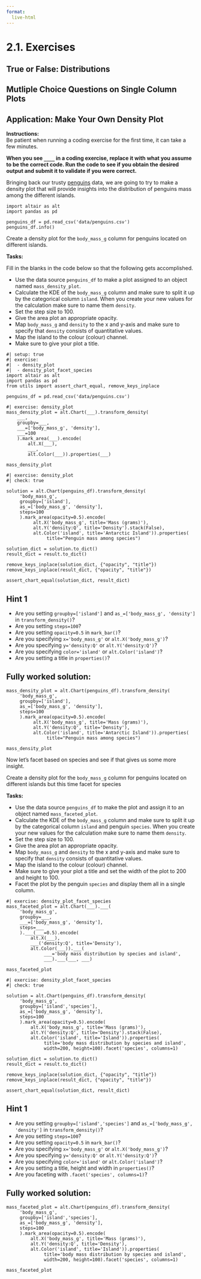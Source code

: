 ```yaml
---
format:
  live-html
---
```


<script src='../../src/quiz.js'></script>  

# 2.1. Exercises

## True or False: Distributions

<div id='mcq1'></div>
<script>
    generateQuiz(
        'mcq1', 
        'True or False',  
        'Using the same data, a histogram´s shape can change depending on the bin size.',  
        { 
        'True': '',
        'False': 'If we have more bins for a histogram, the shape may differ from a histogram using fewer bins.'
        },
        'True', 
    );
</script>

<div id='mcq2'></div> 
<script>
    generateQuiz(
        'mcq2',
        'True or False',
        'Using density plots can be misleading for small data sets.',
        {
        'True': ' Since we don’t show the number of observations in the plot, the plots can appear smooth like plots that have many observations which is not the case.',
        'False': 'What about plots with small amounts of data?'
        },
        'True',
    );
</script>


## Mutliple Choice Questions on Single Column Plots

<div id='mcq3'></div> 
<script>
    generateQuiz(
        'mcq3',
        'Question 1',
        'Another name for a density plot is a ____?',
        {
        'Count Estimation Plot (CEP)': 'Take a quick look at slide 3 for more information on this.',
        'Kernel Density Estimate (KDE)': '',
        'Kernel Smoothing Plot (KSP)': 'Take a quick look at slide 3 for more information on this.',
        'Count Smoothing Estimate (CSE)': 'Take a quick look at slide 3 for more information on this.'
        },
        'Kernel Density Estimate (KDE)',
    );
</script>

<div id='mcq4'></div> 
<script>
    generateQuiz(
        'mcq4',
        'Question 2',
        'Unlike other plots using Altair, making a density plot requires 2 steps. The first step involves generating a new column of samples of the estimated densities. Which of the following code is needed to calculate the estimated densities?',
        {
        '<code>.transform_density()</code>': '',
        '<code>.estimate_density()</code>': 'You are right that we use a method for the first step but this is not the right named method.',
        '<code>transform_density=True</code>': 'Using an argument is not the right type of coding needed.',
        '<code>estimate_density=True</code>': 'Using an argument is not the right type of coding needed.'
        },
        '<code>.transform_density()</code>',
    );
</script>

## Application: Make Your Own Density Plot

**Instructions:**    
Be patient when running a coding exercise for the first time, it can take a few minutes. 

**When you see `____` in a coding exercise, replace it with what you assume to be the correct code. Run the code to see if you obtain the desired output
and submit it to validate if you were correct.**


Bringing back our trusty [penguins](https://www.kaggle.com/parulpandey/palmer-archipelago-antarctica-penguin-data) data, we are going to try to make a density plot that will provide insights into the distribution of penguins mass among the different islands.

```pyodide
import altair as alt
import pandas as pd

penguins_df = pd.read_csv('data/penguins.csv')
penguins_df.info()
```

Create a density plot for the `body_mass_g` column for penguins located on different islands.

**Tasks:**

Fill in the blanks in the code below so that the following gets accomplished.

- Use the data source `penguins_df` to make a plot assigned to an object named `mass_density_plot`.
- Calculate the KDE of the `body_mass_g` column and make sure to split it up by the categorical column `island`. When you create your new values for the calculation make sure to name them `density`.
- Set the step size to 100.
- Give the area plot an appropriate opacity.
- Map `body_mass_g` and `density` to the x and y-axis and make sure to specify that `density` consists of quantitative values. 
- Map the island to the colour (colour) channel. 
- Make sure to give your plot a title.

```pyodide
#| setup: true
#| exercise: 
#|  - density_plot
#|  - density_plot_facet_species
import altair as alt
import pandas as pd
from utils import assert_chart_equal, remove_keys_inplace

penguins_df = pd.read_csv('data/penguins.csv')
```

```pyodide
#| exercise: density_plot
mass_density_plot = alt.Chart(___).transform_density(
    ___,
    groupby=___,
    ___=['body_mass_g', 'density'],
    ___=100
    ).mark_area(___).encode(
        alt.X(___),
        ___,
        alt.Color(___)).properties(___)

mass_density_plot
```

```pyodide
#| exercise: density_plot
#| check: true

solution = alt.Chart(penguins_df).transform_density(
     'body_mass_g',
     groupby=['island'],
     as_=['body_mass_g', 'density'],
     steps=100
     ).mark_area(opacity=0.5).encode(
          alt.X('body_mass_g', title='Mass (grams)'),
          alt.Y('density:Q', title='Density').stack(False),
          alt.Color('island', title='Antarctic Island')).properties(
               title="Penguin mass among species")

solution_dict = solution.to_dict()
result_dict = result.to_dict()

remove_keys_inplace(solution_dict, {"opacity", "title"})
remove_keys_inplace(result_dict, {"opacity", "title"})

assert_chart_equal(solution_dict, result_dict)
```

:::: { .hint exercise="density_plot"}
::: { .callout-note collapse="false"}

## Hint 1

- Are you setting `groupby=['island']` and `as_=['body_mass_g', 'density']` in `transform_density()`?
- Are you setting `steps=100`?
- Are you setting `opacity=0.5` in `mark_bar()`?
- Are you specifying `x='body_mass_g'` or `alt.X('body_mass_g')`?
- Are you specifying `y='density:Q'` or `alt.Y('density:Q')`?
- Are you specifying `color='island'` or `alt.Color('island')`?
- Are you setting a title in `properties()`?

:::
::::

:::: { .solution exercise="density_plot" }
::: { .callout-tip collapse="false"}

## Fully worked solution:

```pyodide
mass_density_plot = alt.Chart(penguins_df).transform_density(
     'body_mass_g',
     groupby=['island'],
     as_=['body_mass_g', 'density'],
     steps=100
     ).mark_area(opacity=0.5).encode(
          alt.X('body_mass_g', title='Mass (grams)'),
          alt.Y('density:Q', title='Density'),
          alt.Color('island', title='Antarctic Island')).properties(
               title="Penguin mass among species")

mass_density_plot
```

:::
::::

<div id='mcq5'></div> 
<script>
    generateQuiz(
        'mcq5',
        'Question',
        'Which island tends to have penguins with higher body masses?',
        {
        'Biscoe': 'This island appears to have penguins with a heavier mass.',
        'Dream': 'This island doesn’t have any penguins with a body mass greater than 5000 g.',
        'Torgersen': 'This island doesn’t have any penguins with a body mass greater than 5000 g.',
        },
        'Biscoe',
    );
</script>

Now let's facet based on species and see if that gives us some more insight. 


Create a density plot for the `body_mass_g` column for penguins located on different islands but this time facet for species 

**Tasks:** 

- Use the data source `penguins_df` to make the plot and assign it to an object named `mass_faceted_plot`.
- Calculate the KDE of the `body_mass_g` column and make sure to split it up by the categorical column `island` and penguin `species`. When you create your new values for the calculation make sure to name them `density`. 
- Set the step size to 100. 
- Give the area plot an appropriate opacity.
- Map `body_mass_g` and `density` to the x and y-axis and make sure to specify that `density` consists of quantitative values.
- Map the island to the colour (colour) channel. 
- Make sure to give your plot a title and set the width of the plot to 200 and height to 100.
- Facet the plot by the penguin `species` and display them all in a single column.


```pyodide
#| exercise: density_plot_facet_species
mass_faceted_plot = alt.Chart(___).___(
     'body_mass_g',
     groupby=___,
     ___=['body_mass_g', 'density'],
     steps=___
     ).___(___=0.5).encode(
         alt.X(___),
         ___('density:Q', title='Density'),
         alt.Color(___)).___(
              ___='body mass distribution by species and island',
              ___).___(___, ___)

mass_faceted_plot
```

```pyodide
#| exercise: density_plot_facet_species
#| check: true

solution = alt.Chart(penguins_df).transform_density(
     'body_mass_g',
     groupby=['island','species'],
     as_=['body_mass_g', 'density'],
     steps=100
     ).mark_area(opacity=0.5).encode(
         alt.X('body_mass_g', title='Mass (grams)'),
         alt.Y('density:Q', title='Density').stack(False),
         alt.Color('island', title='Island')).properties(
              title='body mass distribution by species and island',
              width=200, height=100).facet('species', columns=1)

solution_dict = solution.to_dict()
result_dict = result.to_dict()

remove_keys_inplace(solution_dict, {"opacity", "title"})
remove_keys_inplace(result_dict, {"opacity", "title"})

assert_chart_equal(solution_dict, result_dict)
```

:::: { .hint exercise="density_plot_facet_species"}
::: { .callout-note collapse="false"}

## Hint 1

- Are you setting `groupby=['island','species']` and `as_=['body_mass_g', 'density']` in `transform_density()`?
- Are you setting `steps=100`?
- Are you setting `opacity=0.5` in `mark_bar()`?
- Are you specifying `x='body_mass_g'` or `alt.X('body_mass_g')`?
- Are you specifying `y='density:Q'` or `alt.Y('density:Q')`?
- Are you specifying `color='island'` or `alt.Color('island')`?
- Are you setting a title, height and width in `properties()`?
- Are you faceting with `.facet('species', columns=1)`?

:::
::::

:::: { .solution exercise="density_plot_facet_species" }
::: { .callout-tip collapse="false"}

## Fully worked solution:

```pyodide
mass_faceted_plot = alt.Chart(penguins_df).transform_density(
     'body_mass_g',
     groupby=['island','species'],
     as_=['body_mass_g', 'density'],
     steps=100
     ).mark_area(opacity=0.5).encode(
         alt.X('body_mass_g', title='Mass (grams)'),
         alt.Y('density:Q', title='Density'),
         alt.Color('island', title='Island')).properties(
              title='body mass distribution by species and island',
              width=200, height=100).facet('species', columns=1)

mass_faceted_plot
```

:::
::::

<div id='mcq6'></div> 
<script>
    generateQuiz(
        'mcq6',
        'Question',
        'Based on the plot we just made, what did we learn?',
        {
        'The Chinstrap species of penguin is available on Dream and Torgersen island.': 'The Chinstrap penguin species is only on Dream island.',
        'The Gentoo penguin species appears to have higher body mass compared to other species.': 'This species only inhabits Gentoo island and appears to have a heavier body mass distribution.',
        'Dream island tend to have penguins with a higher body mass compared to the other islands.': 'Dream island inhabits penguins of only the Chinstrap species and this body mass distribution appears similar to the Adelie species.',
        },
        'The Gentoo penguin species appears to have higher body mass compared to other species.',
    );
</script>
